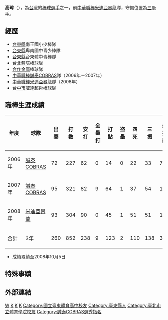 {{blpsources|time=2022-05-12}}{{Infobox CPBL player|
bgcolor1=black|
bgcolor2=red|
textcolor1=white|
textcolor2=white|
name=高瑋|
image=20140720高瑋.jpg|
width=230|
position=三壘手|
team=綺麗珊瑚|
number=11|
bats=右|
throws=右|
debutdate=5月5日|
debutyear=2006年|
debutteam=米迪亞暴龍|
statyear=2008年10月10日|
stat1label=[[打擊率|打擊率]]|
stat1value=.279|
stat2label=[[全壘打|全壘打]]|
stat2value=9|
stat3label=[[打點|打點]]|
stat3value=123|
teams=<nowiki></nowiki>
*[[誠泰COBRAS|誠泰COBRAS]]（2006年－2007年） 
*[[米迪亞暴龍|米迪亞暴龍]]（2008年）|
awards=<nowiki></nowiki>
*[[中華職棒金手套獎|中華職棒金手套獎]]（三壘手）：2007
*[[中華職棒明星賽|中華職棒明星賽]]：2006、2007
}}
'''高瑋'''（{{bd|1980年|2月26日|||G}}），為[[台灣|台灣]]的[[棒球|棒球]][[選手|選手]]之一，前[[中華職棒|中華職棒]][[米迪亞暴龍|米迪亞暴龍]]隊，守備位置為[[三壘手|三壘手]]。

==經歷==
*[[台東縣|台東縣]]南王國小少棒隊 
*[[台東縣|台東縣]]卑南國中青少棒隊 
*[[台東縣|台東縣]]台東體中青棒隊 
*[[台北體院|台北體院]]棒球隊 
*[[合作金庫|合作金庫]]棒球隊 
*[[中華職棒|中華職棒]][[誠泰COBRAS|誠泰COBRAS]]隊（2006年－2007年）
*[[中華職棒|中華職棒]][[米迪亞暴龍|米迪亞暴龍]]隊（2008年）
*[[台中市|台中市]]威達超舜棒球隊

==職棒生涯成績==
{|Border=1 WIDTH=800PX
|- align=center
!年度!!球隊!!出賽!!打數!!安打!!全壘打!!打點!!盜壘!!四死!!三振!!壘打數!!雙殺打!!打擊率
|- align=center
|2006年||[[誠泰COBRAS|誠泰COBRAS]]||72||227||62||0||14||0||22||33||77||8||0.273
|- align=center
|2007年||[[誠泰COBRAS|誠泰COBRAS]]||95||321||82||9||64||1||37||54||137||14||0.268
|- align=center
|2008年||[[米迪亞暴龍|米迪亞暴龍]]||93||304||90||0||45||1||51||51||110||'''15'''||0.296
|-style="background:CRIMSON" align=middle 
!合計||3年||260||852||238||9||123||2||110||138||324||37||0.279
|}
*成績累績至2008年10月5日

==特殊事蹟== 
==外部連結==
{{start box}}
{{s-before|[[石志偉|石志偉]]}}
{{s-title|[[中華職棒金手套獎|中華職棒金手套獎]]（三壘手）|2007年}}
{{s-after|[[石志偉|石志偉]]}}
{{end box}}
{{台灣棒球維基館}}
[[Category:高姓|W]]
[[Category:台灣棒球運動員|K]]
[[Category:米迪亞暴龍隊球員|K]]
[[Category:誠泰COBRAS隊球員|K]]
[[Category:國立臺東體育高中校友|Category:國立臺東體育高中校友]]
[[Category:臺東縣人|Category:臺東縣人]]
[[Category:臺北市立體育學院校友|Category:臺北市立體育學院校友]]
[[Category:誠泰COBRAS選秀指名|Category:誠泰COBRAS選秀指名]]